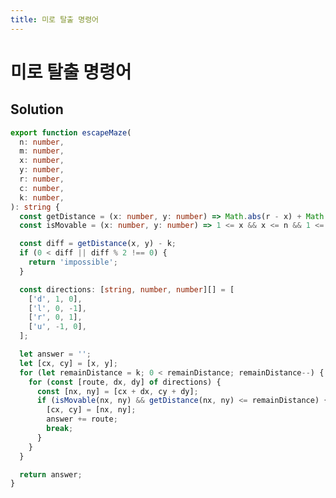 ```yaml
---
title: 미로 탈출 명령어
---
```


# 미로 탈출 명령어

## Solution

```typescript filename="solution.ts" copy
export function escapeMaze(
  n: number,
  m: number,
  x: number,
  y: number,
  r: number,
  c: number,
  k: number,
): string {
  const getDistance = (x: number, y: number) => Math.abs(r - x) + Math.abs(c - y);
  const isMovable = (x: number, y: number) => 1 <= x && x <= n && 1 <= y && y <= m;

  const diff = getDistance(x, y) - k;
  if (0 < diff || diff % 2 !== 0) {
    return 'impossible';
  }

  const directions: [string, number, number][] = [
    ['d', 1, 0],
    ['l', 0, -1],
    ['r', 0, 1],
    ['u', -1, 0],
  ];

  let answer = '';
  let [cx, cy] = [x, y];
  for (let remainDistance = k; 0 < remainDistance; remainDistance--) {
    for (const [route, dx, dy] of directions) {
      const [nx, ny] = [cx + dx, cy + dy];
      if (isMovable(nx, ny) && getDistance(nx, ny) <= remainDistance) {
        [cx, cy] = [nx, ny];
        answer += route;
        break;
      }
    }
  }

  return answer;
}
```

<ProblemLink
  codingSite="programmers"
  href="https://school.programmers.co.kr/learn/courses/30/lessons/150365"
  title="미로 탈출 명령어"
/>
